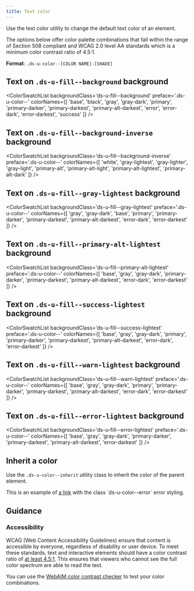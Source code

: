 ```yaml
---
title: Text color
---
```


Use the text color utility to change the default text color of an element.

The options below offer color palette combinations that fall within the range of Section 508 compliant and WCAG 2.0 level AA standards which is a minimum color contrast ratio of 4.5:1.

**Format**: `.ds-u-color--[COLOR NAME]-[SHADE]`

## Text on `.ds-u-fill--background` background
<ColorSwatchList
    backgroundClass='ds-u-fill--background'
    preface='.ds-u-color--'
    colorNames={[
        'base',
        'black',
        'gray',
        'gray-dark',
        'primary',
        'primary-darker', 
        'primary-darkest', 
        'primary-alt-darkest', 
        'error',
        'error-dark',
        'error-darkest', 
        'success'
    ]}
/>

## Text on `.ds-u-fill--background-inverse` background
<ColorSwatchList
    backgroundClass='ds-u-fill--background-inverse'
    preface='.ds-u-color--'
    colorNames={[
        'white',
        'gray-lightest', 
        'gray-lighter',
        'gray-light',
        'primary-alt', 
        'primary-alt-light', 
        'primary-alt-lightest', 
        'primary-alt-dark'
    ]}
/>

## Text on `.ds-u-fill--gray-lightest` background
<ColorSwatchList
    backgroundClass='ds-u-fill--gray-lightest'
    preface='.ds-u-color--'
    colorNames={[
        'gray', 
        'gray-dark', 
        'base', 
        'primary', 
        'primary-darker',
        'primary-darkest',
        'primary-alt-darkest', 
        'error-dark', 
        'error-darkest'
    ]}
/>

## Text on `.ds-u-fill--primary-alt-lightest` background
<ColorSwatchList
    backgroundClass='ds-u-fill--primary-alt-lightest'
    preface='.ds-u-color--'
    colorNames={[
        'base', 
        'gray', 
        'gray-dark', 
        'primary-darker', 
        'primary-darkest', 
        'primary-alt-darkest',
        'error-dark', 
        'error-darkest'
    ]}
/>

## Text on `.ds-u-fill--success-lightest` background
<ColorSwatchList
    backgroundClass='ds-u-fill--success-lightest'
    preface='.ds-u-color--'
    colorNames={[
        'base', 
        'gray', 
        'gray-dark', 
        'primary',
        'primary-darker', 
        'primary-darkest', 
        'primary-alt-darkest', 
        'error-dark', 
        'error-darkest'
    ]}
/>

## Text on `.ds-u-fill--warn-lightest` background
<ColorSwatchList
    backgroundClass='ds-u-fill--warn-lightest'
    preface='.ds-u-color--'
    colorNames={[
        'base', 
        'gray', 
        'gray-dark', 
        'primary', 
        'primary-darker',
        'primary-darkest',
        'primary-alt-darkest', 
        'error-dark', 
        'error-darkest'
    ]}
/>

## Text on `.ds-u-fill--error-lightest` background
<ColorSwatchList
    backgroundClass='ds-u-fill--error-lightest'
    preface='.ds-u-color--'
    colorNames={[
        'base',
        'gray',
        'gray-dark',
        'primary-darker', 
        'primary-darkest', 
        'primary-alt-darkest', 
        'error-darkest'
    ]}
/>

## Inherit a color

Use the `.ds-u-color--inherit` utility class to inherit the color of the parent element.

<EmbeddedExample>
    <div class="ds-u-color--error">
        This is an example of <a href="#" class="ds-u-color--inherit">a link</a> with the class `ds-u-color--error` error styling.
    </div>
</EmbeddedExample>

## Guidance

### Accessibility

WCAG (Web Content Accessibility Guidelines) ensure that content is accessible by everyone, regardless of disability or user device. To meet these standards, text and interactive elements should have a color contrast ratio of [at least 4.5:1](http://www.w3.org/TR/UNDERSTANDING-WCAG20/visual-audio-contrast-contrast.html). This ensures that viewers who cannot see the full color spectrum are able to read the text.

You can use the [WebAIM color contrast checker](https://webaim.org/resources/contrastchecker/) to test your color combinations.
